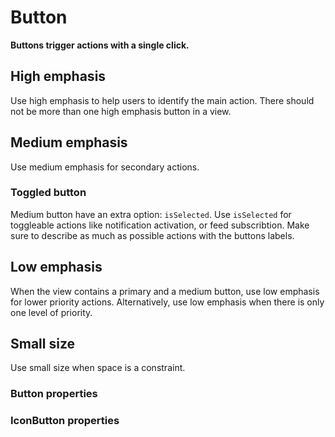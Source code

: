 # Button <ReactStabilityFlag status="stable" />

**Buttons trigger actions with a single click.**

## High emphasis

Use high emphasis to help users to identify the main action.
There should not be more than one high emphasis button in a view.

<DemoBlock orientation="horizontal" demo="emphasis-high" withThemeSwitcher />

## Medium emphasis

Use medium emphasis for secondary actions.

<DemoBlock orientation="horizontal" demo="emphasis-medium" withThemeSwitcher />

### Toggled button

Medium button have an extra option: `isSelected`. Use `isSelected` for toggleable actions like notification activation, or feed subscribtion. Make sure to describe as much as possible actions with the buttons labels.

<DemoBlock vAlign="center" demo="toggle" withThemeSwitcher />

## Low emphasis

When the view contains a primary and a medium button, use low emphasis for lower priority actions.
Alternatively, use low emphasis when there is only one level of priority.

<DemoBlock orientation="horizontal" demo="emphasis-low" withThemeSwitcher />

## Small size

Use small size when space is a constraint.

<DemoBlock vAlign="center" demo="small" withThemeSwitcher />

### Button properties

<PropTable component="ButtonRoot" />
<PropTable component="Button" />

### IconButton properties

<PropTable component="IconButton" />
